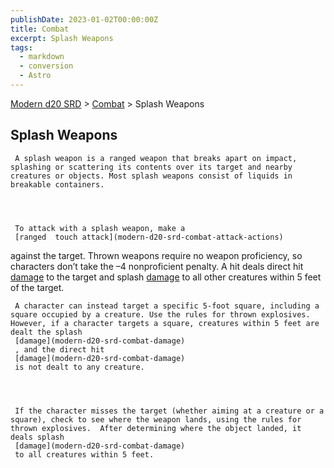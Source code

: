 ```yaml
---
publishDate: 2023-01-02T00:00:00Z
title: Combat
excerpt: Splash Weapons
tags:
  - markdown
  - conversion
  - Astro
---
```


[Modern d20 SRD](/#modernD20) > [Combat](modern-d20-srd-combat-index) > Splash Weapons

## Splash Weapons




     A splash weapon is a ranged weapon that breaks apart on impact, splashing or scattering its contents over its target and nearby creatures or objects. Most splash weapons consist of liquids in breakable containers.




     To attack with a splash weapon, make a
     [ranged  touch attack](modern-d20-srd-combat-attack-actions)
against the target. Thrown weapons require no weapon proficiency, so characters don’t take the –4 nonproficient penalty. A hit deals direct hit
[damage](modern-d20-srd-combat-damage)
to the target and splash
[damage](modern-d20-srd-combat-damage)
to all other creatures within 5 feet of the target.

     A character can instead target a specific 5-foot square, including a square occupied by a creature. Use the rules for thrown explosives. However, if a character targets a square, creatures within 5 feet are dealt the splash
     [damage](modern-d20-srd-combat-damage)
     , and the direct hit
     [damage](modern-d20-srd-combat-damage)
     is not dealt to any creature.




     If the character misses the target (whether aiming at a creature or a square), check to see where the weapon lands, using the rules for thrown explosives.  After determining where the object landed, it deals splash
     [damage](modern-d20-srd-combat-damage)
     to all creatures within 5 feet.
